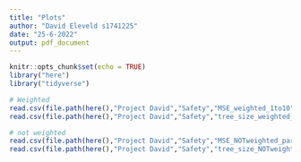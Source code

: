 ```yaml
---
title: "Plots"
author: "David Eleveld s1741225"
date: "25-6-2022"
output: pdf_document
---
```


```r
knitr::opts_chunk$set(echo = TRUE)
library("here")
library("tidyverse")
```



```r

# Weighted
read.csv(file.path(here(),"Project David","Safety","MSE_weighted_1to10"), header = TRUE, row.names = 1)
read.csv(file.path(here(),"Project David","Safety","tree_size_weighted_1to10"), header = TRUE, row.names = 1)

# not weighted
read.csv(file.path(here(),"Project David","Safety","MSE_NOTweighted_par_1to10"), header = TRUE, row.names = 1)
read.csv(file.path(here(),"Project David","Safety","tree_size_NOTweighted_par_1to10"), header = TRUE, row.names = 1)
```

